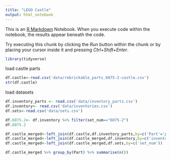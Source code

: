 ```yaml
---
title: "LEGO Castle"
output: html_notebook
---
```


This is an [R Markdown](http://rmarkdown.rstudio.com) Notebook. When you execute code within the notebook, the results appear beneath the code. 

Try executing this chunk by clicking the *Run* button within the chunk or by placing your cursor inside it and pressing *Ctrl+Shift+Enter*. 

```r
library(tidyverse)
```


load castle parts
```r
df.castle<-read.csv('data/rebrickable_parts_6075-2-castle.csv')
str(df.castle)
```

load datasets
```r
df.inventory_parts <- read.csv('data/inventory_parts.csv')
df.inventory<- read.csv('data/inventories.csv')
df.sets<-read.csv('data/sets.csv')

df.6075.2<- df.inventory %>% filter(set_num=="6075-2")
df.6075.2

```


```r
df.castle_merged<-left_join(df.castle,df.inventory_parts,by=c('Part'='part_num' , 'Color'='color_id'))
df.castle_merged<-left_join(df.castle_merged,df.inventory,by=c('inventory_id'='id'))
df.castle_merged<-left_join(df.castle_merged,df.sets,by=c('set_num'))

```
```r
df.castle_merged %>% group_by(Part) %>% summarise(n())
```

```r

```

